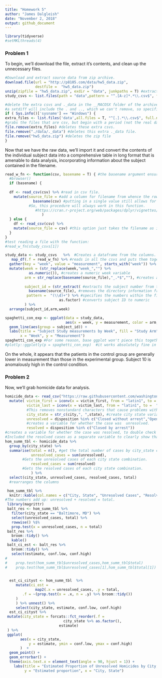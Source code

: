 ```yaml
---
title: "Homework 5"
author: "James Dalgleish"
date: "November 2, 2018"
output: github_document
---
```


```r
library(tidyverse)
#setMKLthreads(4)
```

### Problem 1

To begin, we'll download the file, extract it's contents, and clean up the unnecessary files. 
```r
#Download and extract source data from zip archive.
download.file(url = "http://p8105.com/data/hw5_data.zip", 
              destfile =  "hw5_data.zip")
unzip(zipfile = "hw5_data.zip", exdir = "data", junkpaths = T) #extract the files into this new directory
study_csvs <- list.files(path = "data",pattern = "^.[A-z]*.*\\.csv$", full.names = T) #grab just the real CSVs beginning with a letter and ending with a .csv, avoiding unimportant files in the archive.

#delete the extra csvs and ._data in the __MACOSX folder of the archive.
#a setdiff will include the . and .., which we can't remove, so specific commands are needed.
if ( Sys.info()['sysname'] == "Windows") {
extra_files <- list.files('data',all.files = T, "^[.].*\\.csv$", full.names = T)
#grabs the files that are csv, but begin with a period (not the real datafiles).
file.remove(extra_files) #deletes these extra csvs.
file.remove("./data/._data") #deletes this extra ._data file.
file.remove("hw5_data.zip") #deletes the zip file
}
```
Now that we have the raw data, we'll import it and convert the contents of the individual subject data into a comprehensive table in long format that is amenable to data analysis, incorporating information about the subject contained in the filename.
```r
read_w_fn <- function(csv, basename = T) { #the basename argument ensures the function is more generalizable to future problems where the full file path is desired in the output (in which case the user can set this flag to false).
  #browser()
  if (basename) {
    
  df <- read_csv(csv) %>% #read in csv file.
    mutate(source_file = #add a column for filename from whence the rows came.
             basename(csv) #putting in a single value still allows for recycling.
           #So, this procedure will always work in this function.
              #https://cran.r-project.org/web/packages/dplyr/vignettes/dplyr.html
                 )
  } else {
    df <- read_csv(csv) %>% 
    mutate(source_file = csv) #this option just takes the filename as is, without removing directory structure.
  }
}
#test reading a file with the function:
#read_w_fn(study_csvs[1])

study_data <- study_csvs   %>%  #Creates a dataframe from the columns.
   map_df(.f = read_w_fn) %>% #reads in all the csvs and puts them together into a single dataframe by binding the rows together. 
  gather(key = "week", value = "measurement", starts_with("week")) %>%  #converts weeks to long format.
  mutate(week = (str_replace(week,"week_","") %>% 
           as.numeric()), #creates a numeric week variable
         arm = str_replace(basename(source_file),"_.*$",""), #creates a categorical arm variable by removing the text after con or exp.
         
         subject_id = (str_extract( #extracts the subject number from the filename.
           basename(source_file), #removes the directory information from the filename.
          pattern =  "(\\d)+") %>% #specifies the numbers within the filename as the string to be extracted.
                         as.factor) #converts subject ID to numeric
         ) %>% 
  arrange(subject_id,arm,week)

```


```r
spaghetti_con_exp <- ggplot(data = study_data, 
                            aes(x = week, y = measurement, color = arm, group = subject_id)) +
  geom_line(aes(group = subject_id)) + 
  labs(title = "Subject Study measurements by Week", fill = "Study Arm",
       x = "Week", y = "Measurement")
spaghetti_con_exp #For some reason, base ggplot won't piece this together correctly.
#plotly::ggplotly(p = spaghetti_con_exp)  #it works absolutely fine in plotly.
```
On the whole, it appears that the patients in the control group are generally lower in measurement than those in the experimental group. Subject 10 is anomalously high in the control condition.

### Problem 2

Now, we'll grab homicide data for analysis.
```r
homicide_data <- read_csv("https://raw.githubusercontent.com/washingtonpost/data-homicides/master/homicide-data.csv") %>% #read in data.
  mutate( victim_first = iconv(x = victim_first, from = "latin1", to =  "ASCII",sub = ""),
          victim_last = iconv(x = victim_last, from = "latin1", to =  "ASCII",sub = ""),
          #This removes nonstandard characters that cause problems with skimr.
          city_state = str_c(city,", ",state), #create city state variable by string concatenation.
          unresolved = disposition %in% c("Closed without arrest","Open/No arrest"),
          #creates a variable for whether the case was  unresolved.
          resolved = disposition %in% c("Closed by arrest")) 
#creates a variable for whether the case was resolved, to double check the numbers.
#Included the resolved cases as a separate variable to clearly show that the resolved and unresolved cases sum to the total (and hence the calculations make sense).
hom_summ_tbl <- homicide_data %>% 
  group_by(city_state) %>%  
  summarise(total = n(), #get the total number of cases by city_state combination.
            unresolved_cases = sum(unresolved), 
        #Gets the unresolved cases of each city state combination.
            resolved_cases = sum(resolved)
        #Gets the resolved cases of each city state combination.
            ) %>% 
  select(city_state, unresolved_cases, resolved_cases, total) 
  #rearranges the columns

 hom_summ_tbl %>% 
  knitr::kable(col.names = c("City, State", "Unresolved Cases", "Resolved Cases", "Total Cases"), format = "markdown", padding = 10) #Displays the table in a more presentable format.
#The numbers add up: unresolved + resolved = total.
 library(magrittr)
 balt_res <- hom_summ_tbl %>%
   filter(city_state == "Baltimore, MD") %>% 
   select(unresolved_cases, total) %>% 
   rowwise() %$% 
   prop.test(x = unresolved_cases, n = total)
 balt_res %>% 
   broom::tidy() %>% 
   kable()
 balt_ci_est <- balt_res %>% 
   broom::tidy() %>% 
   select(estimate, conf.low, conf.high)
# 
#    prop.test(hom_summ_tbl$unresolved_cases,hom_summ_tbl$total)
#    prop.test(hom_summ_tbl$unresolved_cases[1],hom_summ_tbl$total[1]) %>% broom::tidy()
   

  est_ci_cityst <- hom_summ_tbl  %>%
     mutate(ci_est =
              map2(.x = unresolved_cases, .y = total,
        .f = ~(prop.test(x = .x, n = .y) %>% broom::tidy())
     )
     ) %>% unnest() %>% 
     select(city_state, estimate, conf.low, conf.high)
  est_ci_cityst %>% 
 mutate(city_state = forcats::fct_reorder(.f = 
                           city_state %>% as.factor(),
                         estimate)
 ) %>% 
 ggplot( 
       aes(x = city_state,
           y = estimate, ymin = conf.low, ymax = conf.high)
       )  +
  geom_point() +
  geom_errorbar() + 
  theme(axis.text.x = element_text(angle = 90, hjust = 1)) +
    labs(title = "Estimated Proportion of Unresolved Homicides by City, State",
         y = "Estimated proportion", x = "City, State")
```

